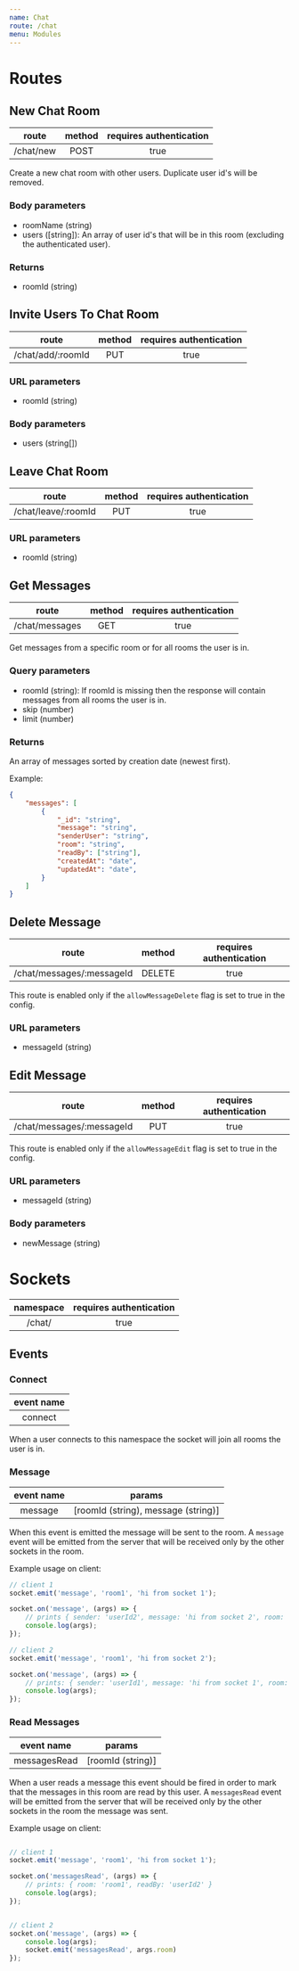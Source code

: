 ```yaml
---
name: Chat
route: /chat
menu: Modules
---
```


# Routes

## New Chat Room

|   route   | method | requires authentication |
| :-------: | :----: | :---------------------: |
| /chat/new |  POST  |          true           |

Create a new chat room with other users. Duplicate user id's will be removed.

### Body parameters

- roomName (string)
- users ([string]): An array of user id's that will be in this room (excluding the authenticated user).

### Returns

- roomId (string)

## Invite Users To Chat Room

|       route       | method | requires authentication |
| :---------------: | :----: | :---------------------: |
| /chat/add/:roomId |  PUT   |          true           |

### URL parameters

- roomId (string)

### Body parameters

- users (string[])

## Leave Chat Room

|        route        | method | requires authentication |
| :-----------------: | :----: | :---------------------: |
| /chat/leave/:roomId |  PUT   |          true           |

### URL parameters

- roomId (string)

## Get Messages

|     route      | method | requires authentication |
| :------------: | :----: | :---------------------: |
| /chat/messages |  GET   |          true           |

Get messages from a specific room or for all rooms the user is in.

### Query parameters

- roomId (string): If roomId is missing then the response will contain messages from all rooms the user is in.
- skip (number)
- limit (number)

### Returns

An array of messages sorted by creation date (newest first).

Example:

```json
{
    "messages": [
        {
            "_id": "string",
            "message": "string",
            "senderUser": "string",
            "room": "string",
            "readBy": ["string"],
            "createdAt": "date",
            "updatedAt": "date",
        }
    ]
}
```

## Delete Message

|           route           | method | requires authentication |
| :-----------------------: | :----: | :---------------------: |
| /chat/messages/:messageId | DELETE |          true           |

This route is enabled only if the `allowMessageDelete` flag is set to true in the config.

### URL parameters

- messageId (string)

## Edit Message

|           route           | method | requires authentication |
| :-----------------------: | :----: | :---------------------: |
| /chat/messages/:messageId |  PUT   |          true           |

This route is enabled only if the `allowMessageEdit` flag is set to true in the config.

### URL parameters

- messageId (string)

### Body parameters

- newMessage (string)

# Sockets

|       namespace           | requires authentication |
| :-----------------------: | :---------------------: |
|         /chat/            |          true           |

## Events

### Connect

| event name |
| :--------: |
|  connect   |

When a user connects to this namespace the socket will join all rooms the user is in.

### Message

| event name |                params               |
| :--------: | :---------------------------------: |
|  message   | [roomId (string), message (string)] |

When this event is emitted the message will be sent to the room.
A `message` event will be emitted from the server that will be received only by the other sockets in the room.

Example usage on client:

```javascript
// client 1
socket.emit('message', 'room1', 'hi from socket 1');

socket.on('message', (args) => {
    // prints { sender: 'userId2', message: 'hi from socket 2', room: 'room1' }
    console.log(args);
});

// client 2
socket.emit('message', 'room1', 'hi from socket 2');

socket.on('message', (args) => {
    // prints: { sender: 'userId1', message: 'hi from socket 1', room: 'room1' }
    console.log(args);
});
```

### Read Messages

|   event name    |     params        |
| :-------------: | :---------------: |
|  messagesRead   | [roomId (string)] |

When a user reads a message this event should be fired in order to mark that the messages in this room are read by this user.
A `messagesRead` event will be emitted from the server that will be received only by the other sockets in the room the message was sent.

Example usage on client:

```javascript

// client 1
socket.emit('message', 'room1', 'hi from socket 1');

socket.on('messagesRead', (args) => {
    // prints: { room: 'room1', readBy: 'userId2' }
    console.log(args);
});


// client 2
socket.on('message', (args) => {
    console.log(args);
    socket.emit('messagesRead', args.room)
});
```
